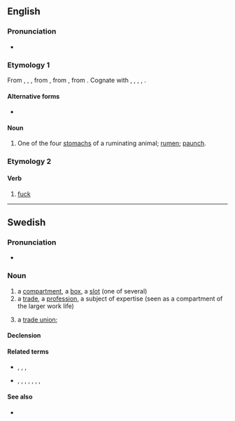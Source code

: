 ==English==

===Pronunciation===
* {{rhymes|en|æk}}

===Etymology 1===
From {{inh|en|enm|*fak}}, {{m|enm|fec}}, {{m|enm|fæc||space, compartment}}, from {{inh|en|ang|fæc||space of time, while, division, interval; period of five years, lustrum}}, from {{inh|en|gem-pro|*faką||division, department, space}}, from {{der|en|ine-pro|*pÀǵ-||to fasten, fix}}. Cognate with {{cog|fy|fek}}, {{cog|nl|vak||section, compartment}}, {{cog|de|Fach||compartment}}, {{cog|sv|fack||compartment, box, department}}, {{cog|la|pangō||fasten, fix}}.

====Alternative forms====
* {{l|en|fec}} {{qualifier|obsolete}}

====Noun====
{{en-noun}}

# {{lb|en|UK|_|dialectal}} One of the four [[stomach]]s of a ruminating animal; [[rumen]]; [[paunch]].

===Etymology 2===

====Verb====
{{en-verb}}

# {{lb|en|UK|pronunciation spelling|Cockney}} [[fuck]]

----

==Swedish==

===Pronunciation===
* {{audio|sv|Sv-fack.ogg|audio}}

===Noun===
{{sv-noun|n}}

# a [[compartment]], a [[box]], a [[slot]] (one of several)
# a [[trade]], a [[profession]], a subject of expertise (seen as a compartment of the larger work life)
# {{lb|sv|informal}} a [[trade union]]; {{clipping of|sv|fackförening|nocap=1}}

====Declension====
{{sv-infl-noun-n-zero}}

====Related terms====
* {{sense|compartment}} {{l|sv|bankfack}}, {{l|sv|frysfack}}, {{l|sv|handskfack}}, {{l|sv|postfack}}
* {{sense|trade}} {{l|sv|fackansluten}}, {{l|sv|fackidiot}}, {{l|sv|facklitteratur}}, {{l|sv|fackombud}}, {{l|sv|fackspråk}}, {{l|sv|fackförbund}}, {{l|sv|fackförening}}, {{l|sv|facklig}}

====See also====
* {{l|sv|placera någon i ett fack}}
